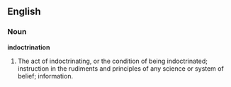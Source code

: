 ==English==

===Noun===

'''indoctrination'''

#The act of indoctrinating, or the condition of being indoctrinated; instruction in the rudiments and principles of any science or system of belief; information.